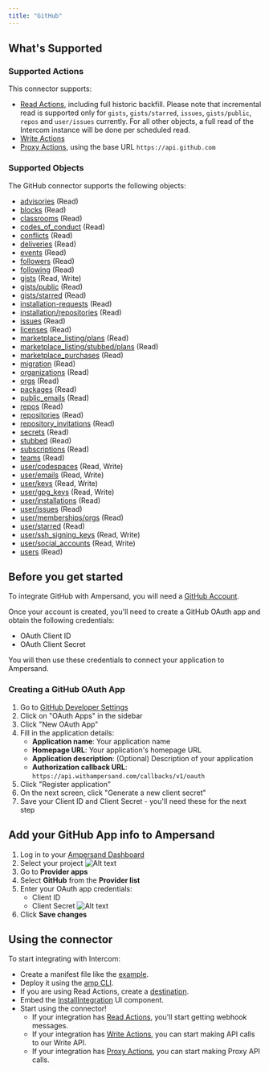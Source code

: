 ```yaml
---
title: "GitHub"
---
```

## What's Supported

### Supported Actions

This connector supports:
- [Read Actions](/read-actions), including full historic backfill. Please note that incremental read is supported only for `gists`, `gists/starred`, `issues`, `gists/public`, `repos` and `user/issues` currently. For all other objects, a full read of the Intercom instance will be done per scheduled read.
- [Write Actions](/write-actions)
- [Proxy Actions](/proxy-actions), using the base URL `https://api.github.com`

### Supported Objects

The GitHub connector supports the following objects:

- [advisories](https://docs.github.com/en/rest/security-advisories/security-advisories) (Read)
- [blocks](https://docs.github.com/en/rest/users/blocking?apiVersion=2022-11-28#list-users-blocked-by-the-authenticated-user) (Read)
- [classrooms](https://docs.github.com/en/rest/classroom/classroom) (Read)
- [codes_of_conduct](https://docs.github.com/en/rest/codes-of-conduct) (Read)
- [conflicts](https://docs.github.com/en/rest/packages/packages?apiVersion=2022-11-28#get-list-of-conflicting-packages-during-docker-migration-for-authenticated-user) (Read)
- [deliveries](https://docs.github.com/en/rest/apps/webhooks?#list-deliveries-for-an-app-webhook) (Read)
- [events](https://docs.github.com/en/rest/activity/events?#list-public-events) (Read)
- [followers](https://docs.github.com/en/rest/users/followers?#list-followers-of-the-authenticated-user) (Read)
- [following](https://docs.github.com/en/rest/users/followers?#list-the-people-the-authenticated-user-follows) (Read)
- [gists](https://docs.github.com/en/rest/gists/gists) (Read, Write)
- [gists/public](https://docs.github.com/en/rest/gists/gists?#list-public-gists) (Read)
- [gists/starred](https://docs.github.com/en/rest/gists/gists?#list-starred-gists) (Read)
- [installation-requests](https://docs.github.com/en/rest/apps/apps?#list-installation-requests-for-the-authenticated-app) (Read)
- [installation/repositories](https://docs.github.com/en/rest/apps/installations?#list-repositories-accessible-to-the-app-installation) (Read)
- [issues](https://docs.github.com/en/rest/issues/issues?#list-issues-assigned-to-the-authenticated-user) (Read)
- [licenses](https://docs.github.com/en/rest/licenses/licenses?#get-all-commonly-used-licenses) (Read)
- [marketplace_listing/plans](https://docs.github.com/en/rest/apps/marketplace?#list-plans) (Read)
- [marketplace_listing/stubbed/plans](https://docs.github.com/en/rest/apps/marketplace?#list-plans-stubbed) (Read)
- [marketplace_purchases](https://docs.github.com/en/rest/apps/marketplace?#list-subscriptions-for-the-authenticated-user) (Read)
- [migration](https://docs.github.com/en/rest/migrations/users?list-user-migrations) (Read)
- [organizations](https://docs.github.com/en/rest/orgs/orgs) (Read)
- [orgs](https://docs.github.com/en/rest/orgs/orgs) (Read)
- [packages](https://docs.github.com/en/rest/packages) (Read)
- [public_emails](https://docs.github.com/en/rest/users/emails?#list-public-email-addresses-for-the-authenticated-user) (Read)
- [repos](https://docs.github.com/en/rest/repos/repos?#list-repositories-for-the-authenticated-user) (Read)
- [repositories](https://docs.github.com/en/rest/repos/repos?#list-public-repositories) (Read)
- [repository_invitations](https://docs.github.com/en/rest/collaborators/invitations?#list-repository-invitations-for-the-authenticated-user) (Read)
- [secrets](https://docs.github.com/en/rest/codespaces/secrets) (Read)
- [stubbed](https://docs.github.com/en/rest/apps/marketplace?#list-subscriptions-for-the-authenticated-user-stubbed) (Read)
- [subscriptions](https://docs.github.com/en/rest/activity/watching?#list-repositories-watched-by-the-authenticated-user) (Read)
- [teams](https://docs.github.com/en/rest/teams/teams?#list-teams-for-the-authenticated-user) (Read)
- [user/codespaces](https://docs.github.com/en/rest/codespaces) (Read, Write)
- [user/emails](https://docs.github.com/en/rest/users/emails?#list-email-addresses-for-the-authenticated-user) (Read, Write)
- [user/keys](https://docs.github.com/en/rest/users/keys) (Read, Write)
- [user/gpg_keys](https://docs.github.com/en/rest/users/gpg-keys) (Read, Write)
- [user/installations](https://docs.github.com/en/rest/apps/installations?#list-app-installations-accessible-to-the-user-access-token) (Read)
- [user/issues](https://docs.github.com/en/rest/issues/issues?#list-user-account-issues-assigned-to-the-authenticated-user) (Read)
- [user/memberships/orgs](https://docs.github.com/en/rest/orgs/members?#list-organization-memberships-for-the-authenticated-user) (Read)
- [user/starred](https://docs.github.com/en/rest/activity/starring?#list-repositories-starred-by-the-authenticated-user) (Read)
- [user/ssh_signing_keys](https://docs.github.com/en/rest/users/ssh-signing-keys) (Read, Write)
- [user/social_accounts](https://docs.github.com/en/rest/users/social-accounts) (Read, Write)
- [users](https://docs.github.com/en/rest/users/users) (Read)

## Before you get started

To integrate GitHub with Ampersand, you will need a [GitHub Account](https://github.com/signup).

Once your account is created, you'll need to create a GitHub OAuth app and obtain the following credentials:

- OAuth Client ID
- OAuth Client Secret

You will then use these credentials to connect your application to Ampersand.

### Creating a GitHub OAuth App

1. Go to [GitHub Developer Settings](https://github.com/settings/developers)
2. Click on "OAuth Apps" in the sidebar
3. Click "New OAuth App"
4. Fill in the application details:
   - **Application name**: Your application name
   - **Homepage URL**: Your application's homepage URL
   - **Application description**: (Optional) Description of your application
   - **Authorization callback URL**: `https://api.withampersand.com/callbacks/v1/oauth`
5. Click "Register application"
6. On the next screen, click "Generate a new client secret"
7. Save your Client ID and Client Secret - you'll need these for the next step

## Add your GitHub App info to Ampersand

1. Log in to your [Ampersand Dashboard](https://dashboard.withampersand.com)
2. Select your project
 ![Alt text](/images/provider-guides/dd47b7a-Ampersand.png)
3. Go to **Provider apps**
4. Select __GitHub__ from the **Provider list**
5. Enter your OAuth app credentials:
   - Client ID
   - Client Secret
   ![Alt text](/images/provider-guides/github3.gif)
6. Click **Save changes**


## Using the connector

To start integrating with Intercom:
- Create a manifest file like the [example](https://github.com/amp-labs/samples/blob/main/github/amp.yaml).
- Deploy it using the [amp CLI](/cli/overview).
- If you are using Read Actions, create a [destination](/destinations).
- Embed the [InstallIntegration](/embeddable-ui-components#install-integration) UI component.
- Start using the connector!
   - If your integration has [Read Actions](/read-actions), you'll start getting webhook messages.
   - If your integration has [Write Actions](/write-actions), you can start making API calls to our Write API.
   - If your integration has [Proxy Actions](/proxy-actions), you can start making Proxy API calls.
